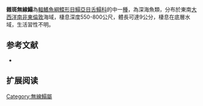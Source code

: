 {{Speciesbox
| name = 雜斑無線鰨
| image = 
| image_width = 250px
| image_caption = 
| status = NE
| status_system = IUCN3.1
| genus = Symphurus
| species = variegatus
| authority = [[Gilchrist|Gilchrist]], 1903
| synonyms = *''Aphoristia variegata,Gilchrist, 1903''
}}

'''雜斑無線鰨'''為[[輻鰭魚綱|輻鰭魚綱]][[鰈形目|鰈形目]][[鰨亞目|鰨亞目]][[舌鰨科|舌鰨科]]的中一[[種|種]]，為深海魚類，分布於東南[[大西洋|大西洋]][[南非|南非]][[東倫敦|東倫敦]]海域，棲息深度550-800公尺，體長可達9公分，棲息在底層水域，生活習性不明。
==参考文献==
*{{FishBase_species|genus=Symphurus |species=variegatus|year=2014|month=4}}

== 扩展阅读 ==
{{refbegin}}
{{wikispecies-inline|Symphurus variegatus|雜斑無線鰨}}
{{refend}}

{{Wikispecies|Symphurus variegatus}}
{{Taxonbar|from=Q3761374}}

[[Category:無線鰨屬|Category:無線鰨屬]]


{{魚類小作品}}